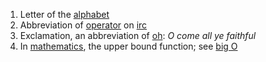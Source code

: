 # Letter of the [[alphabet]]
# Abbreviation of [[operator]] on [[irc]]
# Exclamation, an abbreviation of [[oh]]: ''O come all ye faithful''
# In [[mathematics]], the upper bound function; see [[big O]]